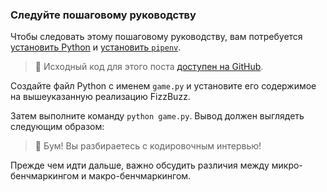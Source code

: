 
### Следуйте пошаговому руководству

Чтобы следовать этому пошаговому руководству, вам потребуется [установить Python](https://www.python.org/downloads/) и [установить `pipenv`](https://pipenv.pypa.io/en/latest/installation.html).

> 🐰 Исходный код для этого поста [доступен на GitHub](https://github.com/bencherdev/bencher/tree/main/examples/python/pytest-benchmark).

Создайте файл Python с именем `game.py` и установите его содержимое на вышеуказанную реализацию FizzBuzz.

Затем выполните команду `python game.py`.
Вывод должен выглядеть следующим образом:

<FizzBuzzOutput />

> 🐰 Бум! Вы разбираетесь с кодировочным интервью!

Прежде чем идти дальше, важно обсудить различия между микро-бенчмаркингом и макро-бенчмаркингом.
